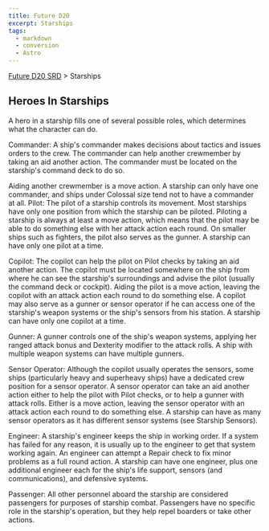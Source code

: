 ```yaml
---
title: Future D20
excerpt: Starships
tags:
  - markdown
  - conversion
  - Astro
---
```






[Future D20 SRD]( / ) > Starships




## Heroes In Starships


A hero in a starship fills one of several possible roles, which determines what the character can do.


Commander: A ship's commander makes decisions about tactics and issues orders to the crew. The commander can help another crewmember by taking an aid another action. The commander must be located on the starship's command deck to do so.


Aiding another crewmember is a move action. A starship can only have one commander, and ships under Colossal size tend not to have a commander at all.
Pilot: The pilot of a starship controls its movement. Most starships have only one position from which the starship can be piloted. Piloting a starship is always at least a move action, which means that the pilot may be able to do something else with her attack action each round. On smaller ships such as fighters, the pilot also serves as the gunner. A starship can have only one pilot at a time.


Copilot: The copilot can help the pilot on Pilot checks by taking an aid another action. The copilot must be located somewhere on the ship from where he can see the starship's surroundings and advise the pilot (usually the command deck or cockpit). Aiding the pilot is a move action, leaving the copilot with an attack action each round to do something else. A copilot may also serve as a gunner or sensor operator if he can access one of the starship's weapon systems or the ship's sensors from his station. A starship can have only one copilot at a time.


Gunner: A gunner controls one of the ship's weapon systems, applying her ranged attack bonus and Dexterity modifier to the attack rolls. A ship with multiple weapon systems can have multiple gunners.


Sensor Operator: Although the copilot usually operates the sensors, some ships (particularly heavy and superheavy ships) have a dedicated crew position for a sensor operator. A sensor operator can take an aid another action either to help the pilot with Pilot checks, or to help a gunner with attack rolls. Either is a move action, leaving the sensor operator with an attack action each round to do something else. A starship can have as many sensor operators as
it has different sensor systems (see Starship Sensors).


Engineer: A starship's engineer keeps the ship in working order. If a system has failed for any reason, it is usually up to the engineer to get that system working again. An engineer can attempt a Repair check to fix minor problems as a full round action. A starship can have one engineer, plus one additional engineer each for the ship's life support, sensors (and communications), and defensive systems.


Passenger: All other personnel aboard the starship are considered passengers for purposes of starship combat. Passengers have no specific role in the starship's operation, but they help repel boarders or take other actions.



